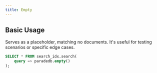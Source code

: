 ```yaml
---
title: Empty
---
```


## Basic Usage

Serves as a placeholder, matching no documents. It's useful for testing scenarios or specific edge cases.

```sql
SELECT * FROM search_idx.search(
	query => paradedb.empty()
);
```

